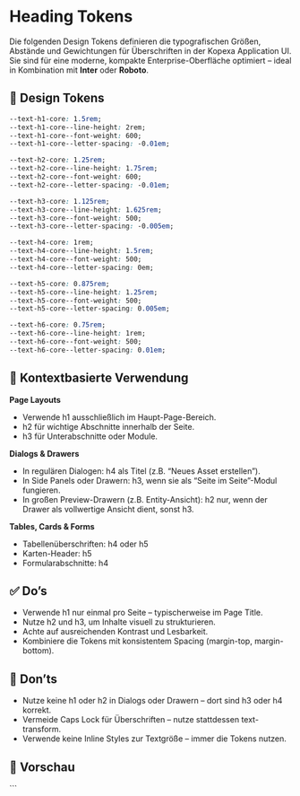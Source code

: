 
<Meta of={HeadingStories} />

# Heading Tokens

Die folgenden Design Tokens definieren die typografischen Größen, Abstände und Gewichtungen für Überschriften in der Kopexa Application UI.  
Sie sind für eine moderne, kompakte Enterprise-Oberfläche optimiert – ideal in Kombination mit **Inter** oder **Roboto**.

## 📐 Design Tokens

```css
--text-h1-core: 1.5rem;
--text-h1-core--line-height: 2rem;
--text-h1-core--font-weight: 600;
--text-h1-core--letter-spacing: -0.01em;

--text-h2-core: 1.25rem;
--text-h2-core--line-height: 1.75rem;
--text-h2-core--font-weight: 600;
--text-h2-core--letter-spacing: -0.01em;

--text-h3-core: 1.125rem;
--text-h3-core--line-height: 1.625rem;
--text-h3-core--font-weight: 500;
--text-h3-core--letter-spacing: -0.005em;

--text-h4-core: 1rem;
--text-h4-core--line-height: 1.5rem;
--text-h4-core--font-weight: 500;
--text-h4-core--letter-spacing: 0em;

--text-h5-core: 0.875rem;
--text-h5-core--line-height: 1.25rem;
--text-h5-core--font-weight: 500;
--text-h5-core--letter-spacing: 0.005em;

--text-h6-core: 0.75rem;
--text-h6-core--line-height: 1rem;
--text-h6-core--font-weight: 500;
--text-h6-core--letter-spacing: 0.01em;
```

## 🧠 Kontextbasierte Verwendung

**Page Layouts**
- Verwende h1 ausschließlich im Haupt-Page-Bereich.
- h2 für wichtige Abschnitte innerhalb der Seite.
- h3 für Unterabschnitte oder Module.

**Dialogs & Drawers**
- In regulären Dialogen: h4 als Titel (z.B. “Neues Asset erstellen”).
- In Side Panels oder Drawern: h3, wenn sie als “Seite im Seite”-Modul fungieren.
- In großen Preview-Drawern (z.B. Entity-Ansicht): h2 nur, wenn der Drawer als vollwertige Ansicht dient, sonst h3.

**Tables, Cards & Forms**
- Tabellenüberschriften: h4 oder h5
- Karten-Header: h5
- Formularabschnitte: h4

## ✅ Do’s
- Verwende h1 nur einmal pro Seite – typischerweise im Page Title.
- Nutze h2 und h3, um Inhalte visuell zu strukturieren.
- Achte auf ausreichenden Kontrast und Lesbarkeit.
- Kombiniere die Tokens mit konsistentem Spacing (margin-top, margin-bottom).

## 🚫 Don’ts
- Nutze keine h1 oder h2 in Dialogs oder Drawern – dort sind h3 oder h4 korrekt.
- Vermeide Caps Lock für Überschriften – nutze stattdessen text-transform.
- Verwende keine Inline Styles zur Textgröße – immer die Tokens nutzen.

## 🧪 Vorschau

<Canvas of={HeadingStories.AllLevels} height="100%" />
```
